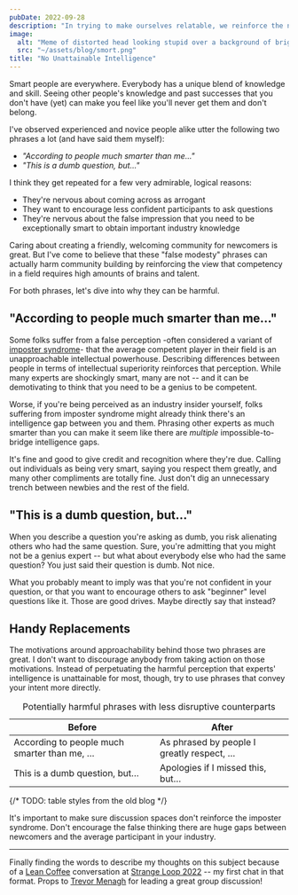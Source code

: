 ```yaml
---
pubDate: 2022-09-28
description: "In trying to make ourselves relatable, we reinforce the negative perception of intelligence gaps."
image:
  alt: "Meme of distorted head looking stupid over a background of bright galaxies."
  src: "~/assets/blog/smort.png"
title: "No Unattainable Intelligence"
---
```



<LabeledImage
	alt="Meme of distorted head looking stupid over a background of bright galaxies. Caption: 'Smort'"
	description="My favorite meme symbolizing the difference between perceived and actual intelligence."
	src={smortWide}
/>

Smart people are everywhere.
Everybody has a unique blend of knowledge and skill.
Seeing other people's knowledge and past successes that you don't have (yet) can make you feel like you'll never get them and don't belong.

I've observed experienced and novice people alike utter the following two phrases a lot (and have said them myself):

- _"According to people much smarter than me..."_
- _"This is a dumb question, but..."_

I think they get repeated for a few very admirable, logical reasons:

- They're nervous about coming across as arrogant
- They want to encourage less confident participants to ask questions
- They're nervous about the false impression that you need to be exceptionally smart to obtain important industry knowledge

Caring about creating a friendly, welcoming community for newcomers is great.
But I've come to believe that these "false modesty" phrases can actually harm community building by reinforcing the view that competency in a field requires high amounts of brains and talent.

For both phrases, let's dive into why they can be harmful.

## "According to people much smarter than me..."

Some folks suffer from a false perception -often considered a variant of [imposter syndrome](https://en.wikipedia.org/wiki/Impostor_syndrome)- that the average competent player in their field is an unapproachable intellectual powerhouse.
Describing differences between people in terms of intellectual superiority reinforces that perception.
While many experts are shockingly smart, many are not -- and it can be demotivating to think that you need to be a genius to be competent.

Worse, if you're being perceived as an industry insider yourself, folks suffering from imposter syndrome might already think there's an intelligence gap between you and them.
Phrasing other experts as much smarter than you can make it seem like there are _multiple_ impossible-to-bridge intelligence gaps.

It's fine and good to give credit and recognition where they're due.
Calling out individuals as being very smart, saying you respect them greatly, and many other compliments are totally fine.
Just don't dig an unnecessary trench between newbies and the rest of the field.

## "This is a dumb question, but..."

When you describe a question you're asking as dumb, you risk alienating others who had the same question.
Sure, you're admitting that you might not be a genius expert -- but what about everybody else who had the same question?
You just said their question is dumb.
Not nice.

What you probably meant to imply was that you're not confident in your question, or that you want to encourage others to ask "beginner" level questions like it.
Those are good drives.
Maybe directly say that instead?

## Handy Replacements

The motivations around approachability behind those two phrases are great.
I don't want to discourage anybody from taking action on those motivations.
Instead of perpetuating the harmful perception that experts' intelligence is unattainable for most, though, try to use phrases that convey your intent more directly.

<table class="large">
	<thead>
		<tr>
			<th scope="col">Before</th>
			<th scope="col">After</th>
		</tr>
	</thead>
	<tbody>
		<tr>
			<td>According to people much smarter than me, …</td>
			<td>As phrased by people I greatly respect, …</td>
		</tr>
		<tr>
			<td>This is a dumb question, but…</td>
			<td>Apologies if I missed this, but…</td>
		</tr>
	</tbody>
	<caption>
		Potentially harmful phrases with less disruptive counterparts
	</caption>
</table>

{/* TODO: table styles from the old blog */}

It's important to make sure discussion spaces don't reinforce the imposter syndrome.
Don't encourage the false thinking there are huge gaps between newcomers and the average participant in your industry.

---

Finally finding the words to describe my thoughts on this subject because of a [Lean Coffee](https://leancoffee.org) conversation at [Strange Loop 2022](https://www.thestrangeloop.com) -- my first chat in that format.
Props to [Trevor Menagh](https://twitter.com/trevmex) for leading a great group discussion!
